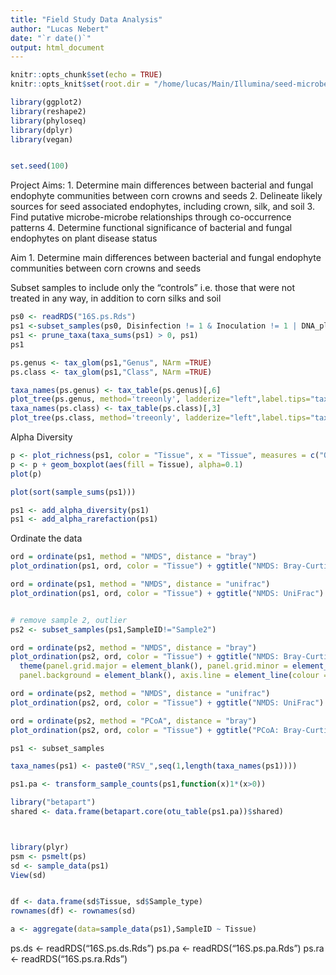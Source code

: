 ```yaml
---
title: "Field Study Data Analysis"
author: "Lucas Nebert"
date: "`r date()`"
output: html_document
---
```



```r
knitr::opts_chunk$set(echo = TRUE)
knitr::opts_knit$set(root.dir = "/home/lucas/Main/Illumina/seed-microbes/dada2/16S_final")

library(ggplot2)
library(reshape2)
library(phyloseq)
library(dplyr)
library(vegan)


set.seed(100)
```


Project Aims:
1. Determine main differences between bacterial and fungal endophyte communities between corn crowns and seeds
2. Delineate likely sources for seed associated endophytes, including crown, silk, and soil
3. Find putative microbe-microbe relationships through co-occurrence patterns
4. Determine functional significance of bacterial and fungal endophytes on plant disease status


Aim 1. Determine main differences between bacterial and fungal endophyte communities between corn crowns and seeds

Subset samples to include only the "controls" i.e. those that were not treated in any way, in addition to corn silks and soil
```r
ps0 <- readRDS("16S.ps.Rds")
ps1 <-subset_samples(ps0, Disinfection != 1 & Inoculation != 1 | DNA_plate_number == 3)
ps1 <- prune_taxa(taxa_sums(ps1) > 0, ps1)
ps1

```


```r
ps.genus <- tax_glom(ps1,"Genus", NArm =TRUE)
ps.class <- tax_glom(ps1,"Class", NArm =TRUE)

taxa_names(ps.genus) <- tax_table(ps.genus)[,6]
plot_tree(ps.genus, method='treeonly', ladderize="left",label.tips="taxa_names")
taxa_names(ps.class) <- tax_table(ps.class)[,3]
plot_tree(ps.class, method='treeonly', ladderize="left",label.tips="taxa_names")
```
Alpha Diversity

```r
p <- plot_richness(ps1, color = "Tissue", x = "Tissue", measures = c("Observed", "Chao1", "Shannon", "Simpson", "InvSimpson"))
p <- p + geom_boxplot(aes(fill = Tissue), alpha=0.1)
plot(p)

plot(sort(sample_sums(ps1)))

ps1 <- add_alpha_diversity(ps1)
ps1 <- add_alpha_rarefaction(ps1)

```


Ordinate the data
```r
ord = ordinate(ps1, method = "NMDS", distance = "bray")
plot_ordination(ps1, ord, color = "Tissue") + ggtitle("NMDS: Bray-Curtis")

ord = ordinate(ps1, method = "NMDS", distance = "unifrac")
plot_ordination(ps1, ord, color = "Tissue") + ggtitle("NMDS: UniFrac")


# remove sample 2, outlier
ps2 <- subset_samples(ps1,SampleID!="Sample2")

ord = ordinate(ps2, method = "NMDS", distance = "bray")
plot_ordination(ps2, ord, color = "Tissue") + ggtitle("NMDS: Bray-Curtis") +
  theme(panel.grid.major = element_blank(), panel.grid.minor = element_blank(),
  panel.background = element_blank(), axis.line = element_line(colour = "black"))

ord = ordinate(ps2, method = "NMDS", distance = "unifrac")
plot_ordination(ps2, ord, color = "Tissue") + ggtitle("NMDS: UniFrac")

ord = ordinate(ps2, method = "PCoA", distance = "bray")
plot_ordination(ps2, ord, color = "Tissue") + ggtitle("PCoA: Bray-Curtis")

```
```r
ps1 <- subset_samples

```

```r
taxa_names(ps1) <- paste0("RSV_",seq(1,length(taxa_names(ps1))))

ps1.pa <- transform_sample_counts(ps1,function(x)1*(x>0))

library("betapart")
shared <- data.frame(betapart.core(otu_table(ps1.pa))$shared)



library(plyr)
psm <- psmelt(ps)
sd <- sample_data(ps1)
View(sd)


df <- data.frame(sd$Tissue, sd$Sample_type)
rownames(df) <- rownames(sd)

a <- aggregate(data=sample_data(ps1),SampleID ~ Tissue)
```

ps.ds <- readRDS("16S.ps.ds.Rds")
ps.pa <- readRDS("16S.ps.pa.Rds")
ps.ra <- readRDS("16S.ps.ra.Rds")
